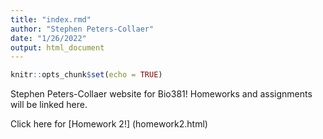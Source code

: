 ```yaml
---
title: "index.rmd"
author: "Stephen Peters-Collaer"
date: "1/26/2022"
output: html_document
---
```


```r
knitr::opts_chunk$set(echo = TRUE)
```
Stephen Peters-Collaer website for Bio381!  Homeworks and assignments will be linked here.

Click here for [Homework 2!] (homework2.html)